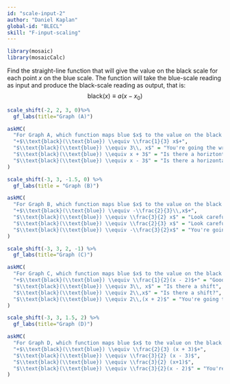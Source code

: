 ```yaml
---
id: "scale-input-2"
author: "Daniel Kaplan"
global-id: "BLECL"
skill: "F-input-scaling"
---
```


```r
library(mosaic)
library(mosaicCalc)
```

Find the straight-line function that will give the value on the black scale for each point $x$ on the blue scale. The function will take the blue-scale reading as input and produce the black-scale reading as output, that is:
$$\text{black}(x) \equiv a (x - x_0)$$

```r
scale_shift(-2, 2, 3, 0)%>% 
  gf_labs(title="Graph (A)")
```




```r
askMC(
  "For Graph A, which function maps blue $x$ to the value on the black scale?",
  "+$\\text{black}(\\text{blue}) \\equiv \\frac{1}{3} x$+",
  "$\\text{black}(\\text{blue}) \\equiv 3\\, x$" = "You're going the wrong way, from black to blue.",
  "$\\text{black}(\\text{blue}) \\equiv x + 3$" = "Is there a horiztontal shift?",
  "$\\text{black}(\\text{blue}) \\equiv x - 3$" = "Is there a horizontal shift?"
)
```


```r
scale_shift(-3, 3, -1.5, 0) %>%
  gf_labs(title = "Graph (B)")
```

```r
askMC(
  "For Graph B, which function maps blue $x$ to the value on the black scale?",
  "+$\\text{black}(\\text{blue}) \\equiv -\\frac{2}{3}\\,x$+",
  "$\\text{black}(\\text{blue}) \\equiv \\frac{3}{2} x$" = "Look carefully at the $\\pm$ signs on the scales.",
  "$\\text{black}(\\text{blue}) \\equiv \\frac{2}{3} x$" = "Look carefully at the $\\pm$ signs on the scales.",
  "$\\text{black}(\\text{blue}) \\equiv -\\frac{3}{2}x$" = "You're going the wrong way, from black to blue."
)
```

```r
scale_shift(-3, 3, 2, -1) %>% 
  gf_labs(title="Graph (C)")
```


```r
askMC(
  "For Graph C, which function maps blue $x$ to the value on the black scale?",
  "+$\\text{black}(\\text{blue}) \\equiv \\frac{1}{2}(x - 2)$+" = "Good. An interval of length 4 on the blue scale (say, from 2 to 6) becomes an interval of length 2 on the black scale. So you know that blue to black involves dividing by 2.",
  "$\\text{black}(\\text{blue}) \\equiv 3\\, x$" = "Is there a shift",
  "$\\text{black}(\\text{blue}) \\equiv 2\\,x$" = "Is there a shift?",
  "$\\text{black}(\\text{blue}) \\equiv 2\\,(x + 2)$" = "You're going the wrong way, from black to blue."
)
```

```r
scale_shift(-3, 3, 1.5, 2) %>% 
  gf_labs(title="Graph (D)")
```


```r
askMC(
  "For Graph D, which function maps blue $x$ to the value on the black scale?",
  "+$\\text{black}(\\text{blue}) \\equiv \\frac{2}{3} (x + 3)$+",
  "$\\text{black}(\\text{blue}) \\equiv \\frac{3}{2} (x - 3)$",
  "$\\text{black}(\\text{blue}) \\equiv \\frac{3}{2} (x+1)$",
  "$\\text{black}(\\text{blue}) \\equiv \\frac{3}{2}(x - 2)$" = "You're going the wrong way, from black to blue."
)
```
